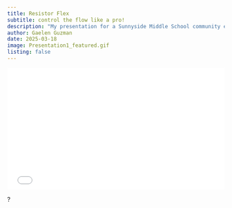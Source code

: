 ```yaml
---
title: Resistor Flex
subtitle: control the flow like a pro!
description: "My presentation for a Sunnyside Middle School community event -- an introduction to designing and making circuits!"
author: Gaelen Guzman
date: 2025-03-18
image: Presentation1_featured.gif
listing: false
---
```



<div style="position: relative; padding-top: 56.25%; height: 0; overflow: hidden;">
  <iframe
    src="/assets/Presentations/Electricity1_presentation.html"
    frameborder="0"
    style="position: absolute; top:0; left:0; width:100%; height:100%; border: none;"
    allow="fullscreen"
    allowfullscreen>
  </iframe>
</div>

:::{.aside}

<span class="help-symbol" title="Press 'f' for fullscreen!">?</span>

:::
